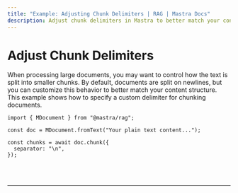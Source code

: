 ```yaml
---
title: "Example: Adjusting Chunk Delimiters | RAG | Mastra Docs"
description: Adjust chunk delimiters in Mastra to better match your content structure.
---
```



# Adjust Chunk Delimiters

When processing large documents, you may want to control how the text is split into smaller chunks. By default, documents are split on newlines, but you can customize this behavior to better match your content structure. This example shows how to specify a custom delimiter for chunking documents.

```tsx copy
import { MDocument } from "@mastra/rag";

const doc = MDocument.fromText("Your plain text content...");

const chunks = await doc.chunk({
  separator: "\n",
});
```

<br />
<br />
<hr className="dark:border-[#404040] border-gray-300" />
<br />
<br />
<GithubLink
  link={
    "https://github.com/mastra-ai/mastra/blob/main/examples/basics/rag/adjust-chunk-delimiters"
  }
/>
